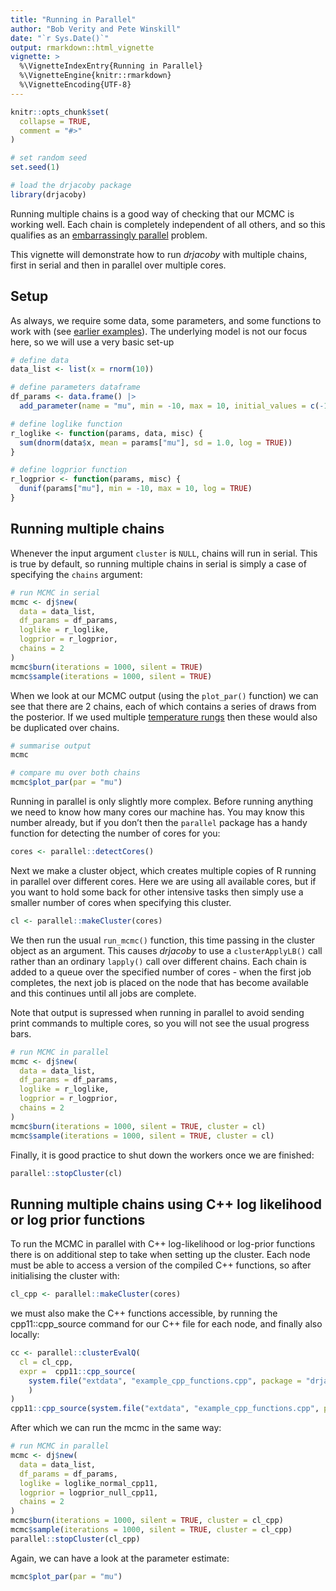 ---
title: "Running in Parallel"
author: "Bob Verity and Pete Winskill"
date: "`r Sys.Date()`"
output: rmarkdown::html_vignette
vignette: >
  %\VignetteIndexEntry{Running in Parallel}
  %\VignetteEngine{knitr::rmarkdown}
  %\VignetteEncoding{UTF-8}
---

```{r setup, include = FALSE}
knitr::opts_chunk$set(
  collapse = TRUE,
  comment = "#>"
)
```

```{r, echo = FALSE}
# set random seed
set.seed(1)

# load the drjacoby package
library(drjacoby)
```

Running multiple chains is a good way of checking that our MCMC is working well. Each chain is completely independent of all others, and so this qualifies as an [embarrassingly parallel](https://en.wikipedia.org/wiki/Embarrassingly_parallel) problem.

This vignette will demonstrate how to run *drjacoby* with multiple chains, first in serial and then in parallel over multiple cores.

## Setup

As always, we require some data, some parameters, and some functions to work with (see [earlier examples](https://mrc-ide.github.io/drjacoby/articles/example.html)). The underlying model is not our focus here, so we will use a very basic set-up


```{r}
# define data
data_list <- list(x = rnorm(10))

# define parameters dataframe
df_params <- data.frame() |>
  add_parameter(name = "mu", min = -10, max = 10, initial_values = c(-1, 1))

# define loglike function
r_loglike <- function(params, data, misc) {
  sum(dnorm(data$x, mean = params["mu"], sd = 1.0, log = TRUE))
}

# define logprior function
r_logprior <- function(params, misc) {
  dunif(params["mu"], min = -10, max = 10, log = TRUE)
}
```

## Running multiple chains

Whenever the input argument `cluster` is `NULL`, chains will run in serial. This is true by default, so running multiple chains in serial is simply a case of specifying the `chains` argument:

```{r}
# run MCMC in serial
mcmc <- dj$new(
  data = data_list,
  df_params = df_params,
  loglike = r_loglike,
  logprior = r_logprior,
  chains = 2
)
mcmc$burn(iterations = 1000, silent = TRUE)
mcmc$sample(iterations = 1000, silent = TRUE)
```

When we look at our MCMC output (using the `plot_par()` function) we can see that there are 2 chains, each of which contains a series of draws from the posterior. If we used multiple [temperature rungs](https://mrc-ide.github.io/drjacoby/articles/metropolis_coupling.html) then these would also be duplicated over chains.

```{r, fig.width=7, fig.height=4}
# summarise output
mcmc

# compare mu over both chains
mcmc$plot_par(par = "mu")
```

Running in parallel is only slightly more complex. Before running anything we need to know how many cores our machine has. You may know this number already, but if you don't then the `parallel` package has a handy function for detecting the number of cores for you:

```{r, eval = FALSE}
cores <- parallel::detectCores()
```

Next we make a cluster object, which creates multiple copies of R running in parallel over different cores. Here we are using all available cores, but if you want to hold some back for other intensive tasks then simply use a smaller number of cores when specifying this cluster.

```{r, eval = FALSE}
cl <- parallel::makeCluster(cores)
```

We then run the usual `run_mcmc()` function, this time passing in the cluster object as an argument. This causes *drjacoby* to use a `clusterApplyLB()` call rather than an ordinary `lapply()` call over different chains. Each chain is added to a queue over the specified number of cores - when the first job completes, the next job is placed on the node that has become available and this continues until all jobs are complete.

Note that output is supressed when running in parallel to avoid sending print commands to multiple cores, so you will not see the usual progress bars.

```{r, eval = FALSE}
# run MCMC in parallel
mcmc <- dj$new(
  data = data_list,
  df_params = df_params,
  loglike = r_loglike,
  logprior = r_logprior,
  chains = 2
)
mcmc$burn(iterations = 1000, silent = TRUE, cluster = cl)
mcmc$sample(iterations = 1000, silent = TRUE, cluster = cl)
```

Finally, it is good practice to shut down the workers once we are finished:

```{r, eval = FALSE}
parallel::stopCluster(cl)
```


## Running multiple chains using C++ log likelihood or log prior functions

To run the MCMC in parallel with C++ log-likelihood or log-prior functions there is on additional step to take when setting up
the cluster. Each node must be able to access a version of the compiled C++ functions, so after initialising the cluster with:

```{r, eval = FALSE}
cl_cpp <- parallel::makeCluster(cores)
```

we must also make the C++ functions accessible, by running the cpp11::cpp_source command for our C++ file for each node, and finally also locally:

```{r, eval = FALSE}
cc <- parallel::clusterEvalQ(
  cl = cl_cpp, 
  expr =  cpp11::cpp_source(
    system.file("extdata", "example_cpp_functions.cpp", package = "drjacoby")
    )
)
cpp11::cpp_source(system.file("extdata", "example_cpp_functions.cpp", package = "drjacoby"))
```

After which we can run the mcmc in the same way:

```{r, eval = FALSE}
# run MCMC in parallel
mcmc <- dj$new(
  data = data_list,
  df_params = df_params,
  loglike = loglike_normal_cpp11,
  logprior = logprior_null_cpp11,
  chains = 2
)
mcmc$burn(iterations = 1000, silent = TRUE, cluster = cl_cpp)
mcmc$sample(iterations = 1000, silent = TRUE, cluster = cl_cpp)
parallel::stopCluster(cl_cpp)
```

Again, we can have a look at the parameter estimate:

```{r, fig.width=7, fig.height=4}
mcmc$plot_par(par = "mu")

```

